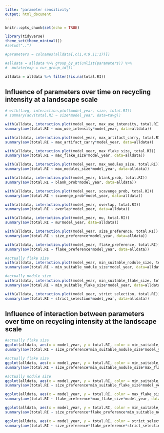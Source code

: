 ```yaml
---
title: "parameter sensitivity"
output: html_document
---
```


```r
knitr::opts_chunk$set(echo = TRUE)

library(tidyverse)
theme_set(theme_minimal())
#setwd("..")

#parameters = colnames(alldata[,c(1,4:9,11:17)])

#alldata = alldata %>% group_by_at(unlist(parameters)) %>%
#  mutate(exp = cur_group_id())

alldata = alldata %>% filter(!is.na(total.RI))

```

## Influence of parameters over time on recycling intensity at a landscape scale

```r

# with(tavg, interaction.plot(model_year, size, total.RI))
# summary(aov(total.RI ~ size*model_year, data=tavg))

with(alldata, interaction.plot(model_year, max_use_intensity, total.RI))
summary(aov(total.RI ~ max_use_intensity*model_year, data=alldata))

with(alldata, interaction.plot(model_year, max_artifact_carry, total.RI))
summary(aov(total.RI ~ max_artifact_carry*model_year, data=alldata))

with(alldata, interaction.plot(model_year, max_flake_size, total.RI))
summary(aov(total.RI ~ max_flake_size*model_year, data=alldata))

with(alldata, interaction.plot(model_year, max_nodules_size, total.RI))
summary(aov(total.RI ~ max_nodules_size*model_year, data=alldata))

with(alldata, interaction.plot(model_year, blank_prob, total.RI))
summary(aov(total.RI ~ blank_prob*model_year, data=alldata))

with(alldata, interaction.plot(model_year, scavenge_prob, total.RI))
summary(aov(total.RI ~ scavenge_prob*model_year, data=alldata))

with(alldata, interaction.plot(model_year, overlap, total.RI)) 
summary(aov(total.RI ~ overlap*model_year, data=alldata))

with(alldata, interaction.plot(model_year, mu, total.RI))
summary(aov(total.RI ~ mu*model_year, data=alldata))

with(alldata, interaction.plot(model_year, size_preference, total.RI))
summary(aov(total.RI ~ size_preference*model_year, data=alldata))

with(alldata, interaction.plot(model_year, flake_preference, total.RI))
summary(aov(total.RI ~ flake_preference*model_year, data=alldata))

#actually flake size
with(alldata, interaction.plot(model_year, min_suitable_nodule_size, total.RI))
summary(aov(total.RI ~ min_suitable_nodule_size*model_year, data=alldata))

#actually nodule size
with(alldata, interaction.plot(model_year, min_suitable_flake_size, total.RI))
summary(aov(total.RI ~ min_suitable_flake_size*model_year, data=alldata))

with(alldata, interaction.plot(model_year, strict_selection, total.RI))
summary(aov(total.RI ~ strict_selection*model_year, data=alldata))


```

## Influence of interaction between parameters over time on recycling intensity at the landscape scale
```r

#actually flake size
ggplot(alldata, aes(x = model_year, y = total.RI, color = min_suitable_nodule_size)) + facet_grid(~size_preference, labeller=label_both)
summary(aov(total.RI ~ size_preference*min_suitable_nodule_size*model_year, data=alldata))

#actually flake size
ggplot(alldata, aes(x = model_year, y = total.RI, color = min_suitable_nodule_size)) + facet_grid(max_flake_size~size_preference, labeller=label_both)
summary(aov(total.RI ~ size_preference*min_suitable_nodule_size*max_flake_size*model_year, data=alldata))

#actually nodule size
ggplot(alldata, aes(x = model_year, y = total.RI, color = min_suitable_flake_size)) + facet_grid(~size_preference, labeller=label_both)
summary(aov(total.RI ~ size_preference*min_suitable_flake_size*model_year, data=alldata))

ggplot(alldata, aes(x = model_year, y = total.RI, color = max_flake_size)) + facet_grid(~flake_preference, labeller=label_both)
summary(aov(total.RI ~ flake_preference*max_flake_size*model_year, data=alldata))

ggplot(alldata, aes(x = model_year, y = total.RI, color = min_suitable_nodule_size)) + facet_grid(size_preference~flake_preference, labeller=label_both)
summary(aov(total.RI ~ size_preference*flake_preference*min_suitable_nodule_size*model_year, data=alldata))

ggplot(alldata, aes(x = model_year, y = total.RI, color = strict_selection)) + facet_grid(size_preference~flake_preference, labeller=label_both)
summary(aov(total.RI ~ size_preference*flake_preference*strict_selection*model_year, data=alldata))

```
